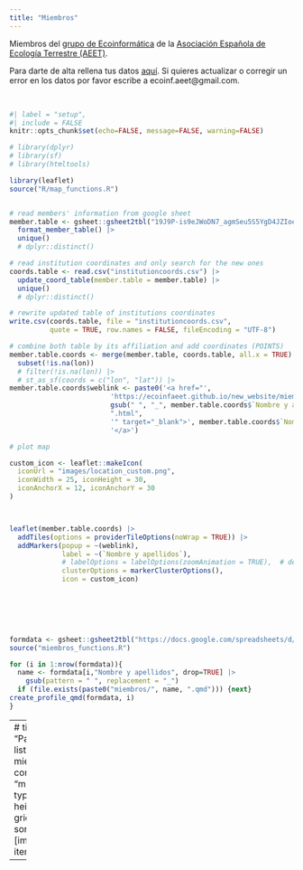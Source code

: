 ```yaml
---
title: "Miembros"
---
```


Miembros del [grupo de Ecoinformática](http://www.aeet.org/es/gruposdetrabajo/ecoinformatica.html) de la [Asociación Española de Ecología Terrestre (AEET)](https://www.aeet.org/es/). 

Para darte de alta rellena tus datos [aquí](https://forms.gle/bkCfSjERcDHsrLhx8). Si quieres actualizar o corregir un error en los datos por favor escribe a ecoinf.aeet@gmail.com.

<br>


```r
#| label = "setup",
#| include = FALSE
knitr::opts_chunk$set(echo=FALSE, message=FALSE, warning=FALSE)
```



``` r
# library(dplyr)
# library(sf)
# library(htmltools)

library(leaflet)
source("R/map_functions.R")


# read members' information from google sheet
member.table <- gsheet::gsheet2tbl("19J9P-is9eJWoDN7_agmSeu5S5YgD4JZIoe_FtZ-G3EQ") |>
  format_member_table() |> 
  unique()
  # dplyr::distinct()

# read institution coordinates and only search for the new ones
coords.table <- read.csv("institutioncoords.csv") |> 
  update_coord_table(member.table = member.table) |> 
  unique()
  # dplyr::distinct()

# rewrite updated table of institutions coordinates
write.csv(coords.table, file = "institutioncoords.csv", 
          quote = TRUE, row.names = FALSE, fileEncoding = "UTF-8")

# combine both table by its affiliation and add coordinates (POINTS)
member.table.coords <- merge(member.table, coords.table, all.x = TRUE) |> 
  subset(!is.na(lon))
  # filter(!is.na(lon)) |> 
  # st_as_sf(coords = c("lon", "lat")) |> 
member.table.coords$weblink <- paste0('<a href="', 
                         'https://ecoinfaeet.github.io/new_website/miembros/', 
                         gsub(" ", "_", member.table.coords$`Nombre y apellidos`),
                         ".html",
                         '" target="_blank">', member.table.coords$`Nombre y apellidos`, 
                         '</a>')

# plot map

custom_icon <- leaflet::makeIcon(
  iconUrl = "images/location_custom.png",
  iconWidth = 25, iconHeight = 30,
  iconAnchorX = 12, iconAnchorY = 30
)



leaflet(member.table.coords) |> 
  addTiles(options = providerTileOptions(noWrap = TRUE)) |> 
  addMarkers(popup = ~(weblink), 
             label = ~(`Nombre y apellidos`),
             # labelOptions = labelOptions(zoomAnimation = TRUE),  # deprecated
             clusterOptions = markerClusterOptions(),
             icon = custom_icon)
  
  
```
<br>
<br>



```r

formdata <- gsheet::gsheet2tbl("https://docs.google.com/spreadsheets/d/19J9P-is9eJWoDN7_agmSeu5S5YgD4JZIoe_FtZ-G3EQ/edit?usp=sharing")
source("miembros_functions.R")

for (i in 1:nrow(formdata)){
  name <- formdata[i,"Nombre y apellidos", drop=TRUE] |> 
    gsub(pattern = " ", replacement = "_")
  if (file.exists(paste0("miembros/", name, ".qmd"))) {next}
create_profile_qmd(formdata, i)
}


```

---
# title: "Participantes"
listing:
  - id: miembros
    contents: "miembros/*.qmd"
    type: grid
    image-height: 225px
    grid-columns: 6
    sort: sortby
    fields: [image, title]
    grid-item-align: center
    
---

:::{#map}
:::

:::{#equipo}
:::
